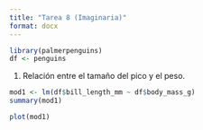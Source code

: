 ```yaml
---
title: "Tarea 8 (Imaginaria)"
format: docx
---
```


```r
library(palmerpenguins)
df <- penguins


```

1.  Relación entre el tamaño del pico y el peso.

```r
mod1 <- lm(df$bill_length_mm ~ df$body_mass_g)
summary(mod1)

```

```r
plot(mod1)
```
